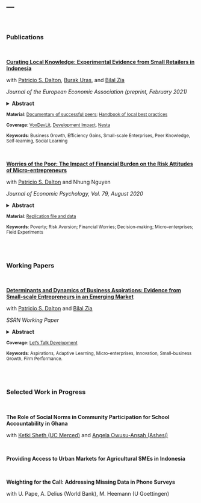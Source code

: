 ---
---

<br>

### Publications

<br>

[__Curating Local Knowledge: Experimental Evidence from Small Retailers in Indonesia__](https://academic.oup.com/jeea/advance-article/doi/10.1093/jeea/jvab007/6134759)

with [Patricio S. Dalton](https://sites.google.com/site/psdalton/), [Burak Uras](https://sites.google.com/site/burakruras/), and [Bilal Zia](https://sites.google.com/site/decbilalzia/home)

*Journal of the European Economic Association (preprint, February 2021)*

<details>
<summary>**Abstract**</summary>

> <sub>Business practices and performance vary widely among local peers. This paper identifies key determinants of such heterogeneity among a sample of small urban retail shops in Indonesia, and experimentally tests whether learning about the best practices of local peers is valuable for business growth. Through extensive baseline quantitative and qualitative fieldwork, the study develops a handbook that associates specific business practices with performance and provides detailed implementation guidance informed by exemplary local shop owners. Instead of offering formal training or in-depth counseling, this handbook is simply distributed to a randomly selected sample of shop owners and complemented with three experiential learning modules: one group is invited to watch a documentary video on experiences of highly successful peers, another is offered light in-shop assistance on the implementation of the hand-book, and a third group is offered both. Eighteen months after the intervention, the study finds no effect of offering the handbook alone, but significant impact on practice adoption when the handbook is coupled with experiential learning. On business performance, the study finds sizable and significant improvements as well, up to an increase of 35 percent in profits and an increase of 16.7 percent in revenues. The types of practices adopted map these performance improvements to efficiency gains rather than other channels. The analysis suggests that these interventions are simple, scalable, and highly cost-effective.</sub>

</details>

<p>

<sup> **Material**: [Documentary of successful peers](https://www.youtube.com/watch?v=7kNz0k7-y4E&feature=youtu.be); <a href="files/LearningFromPeers_Handbook.pdf" class="image fit">Handbook of local best practices</a>

<sup> **Coverage**: [VoxDevLit](https://voxdev.org/lits/training-entrepreneurs), [Development Impact](https://blogs.worldbank.org/impactevaluations/learning-other-firms-entrepreneur-never-meets), [Nesta](https://www.nesta.org.uk/blog/dont-overlook-local-skills-effective-policies-improve-business-practice/)

<sup> **Keywords**: Business Growth, Efficiency Gains, Small-scale Enterprises, Peer Knowledge, Self-learning, Social Learning

<br>

[__**Worries of the Poor: The Impact of Financial Burden on the Risk Attitudes of Micro-entrepreneurs**__](https://www.sciencedirect.com/science/article/pii/S016748701830727X)

with [Patricio S. Dalton](https://sites.google.com/site/psdalton/) and Nhung Nguyen

*Journal of Economic Psychology, Vol. 79, August 2020*


<details>
<summary>**Abstract**</summary>

> <sub>We randomly expose the owners of small retail businesses in Vietnam to scenarios that trigger financial worries and study the effect of this intervention on risk attitudes. Using an incentive-compatible investment game, we ﬁnd that entrepreneurs exposed to financial worries are more likely to seek ﬁnancial risks than those assigned to a placebo treatment. In line with psychological theory on the effect of affective states and stress on risk-taking behavior, this effect is stronger for owners of shops which are smaller and less exposed to large income shocks in their everyday business. We further show that the effect of financial worries on risk attitudes is not explained by changes in the cognitive functioning of the treated. The findings point to the crucial role of financial worries in economic decision-making under poverty.</sub>

</details>

<p>

<sup> **Material**: [Replication file and data](https://www.sciencedirect.com/science/article/pii/S016748701830727X#ec-research-data)

<sup> **Keywords**: Poverty; Risk Aversion; Financial Worries; Decision-making; Micro-enterprises; Field Experiments


<br>
<br>




### Working Papers

<br>


[__Determinants and Dynamics of Business Aspirations: Evidence from Small-scale Entrepreneurs in an Emerging Market__](https://papers.ssrn.com/sol3/papers.cfm?abstract_id=3128196)

with [Patricio S. Dalton](https://sites.google.com/site/psdalton/research) and [Bilal Zia](https://sites.google.com/site/decbilalzia/home)

*SSRN Working Paper*

<details>
<summary>**Abstract**</summary>

> <sub>Small-scale entrepreneurs are ubiquitous in emerging market economies, yet very few graduate to become larger businesses. We ask whether such entrepreneurs even aspire to grow, and if so, on which dimensions of the business? What factors inﬂuence these aspirations, how realistic are they, and do entrepreneurs dynamically update them based on realized outcomes? Using a unique panel data set of small-scale retailers in Indonesia, we show that the average business has strong short- and long-term aspirations for growth in shop size, number of employees, number of customers, and sales. Yet, more than half of the businesses report no aspirations for growth in the next 12 months, and 16 percent fail to imagine an ideal business over the long-term. Entrepreneurs with low proﬁts, business skills, and agency beliefs, as well as those who are older, female, and less educated have significantly lower aspirations. Analysis from a year later shows that most entrepreneurs fail to set realistic aspirations at baseline, but significantly adjust their aspirations to realistic levels with realized outcomes. The analysis also shows baseline aspirations are a strong predictor of measures of business expansion and innovation, as well as performance outcomes a year later.</sub>

</details>

<p>

<sup> **Coverage**: [Let's Talk Development](http://blogs.worldbank.org/developmenttalk/what-are-business-aspirations-worth-developing-countries)

<sup> **Keywords**: Aspirations, Adaptive Learning, Micro-enterprises, Innovation, Small-business Growth, Firm Performance.


<br>
<br>



### Selected Work in Progress

<br>

__The Role of Social Norms in Community Participation for School Accountability in Ghana__

with [Ketki Sheth (UC Merced)](http://ketkisheth.weebly.com) and [Angela Owusu-Ansah (Ashesi)](https://www.ashesi.edu.gh/academics/faculty/3198-angela-owusu-ansah-phd.html)

<br>

<!-- __Impact Evaluation of Legal and Justice Reforms in the Philippines__ -->

<!-- with [Bilal Siddiqi (UC Berkeley)](http://bilalsiddiqi.com/) -->

<!-- <br> -->

<!-- __Estimating Long-term Impacts from Short-term Data__ -->

<!-- with [E. Miguel (UC %Berkeley)](http://emiguel.econ.berkeley.edu/), [M. Walker (UC %Berkeley)](http://www.michaelwwalker.me/) -->

__Providing Access to Urban Markets for Agricultural SMEs in Indonesia__

<br>

__Weighting for the Call: Addressing Missing Data in Phone Surveys__

with U. Pape, A. Delius (World Bank), M. Heemann (U Goettingen)







